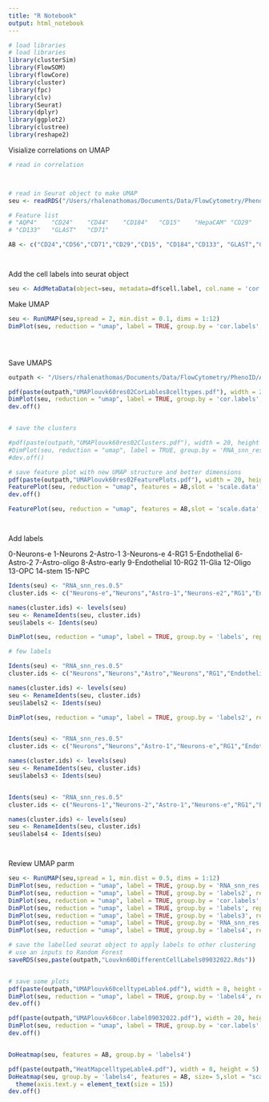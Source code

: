 ```yaml
---
title: "R Notebook"
output: html_notebook
---
```



```r
# load libraries
# load libraries
library(clusterSim) 
library(FlowSOM)
library(flowCore)
library(cluster)
library(fpc)
library(clv)
library(Seurat)
library(dplyr)
library(ggplot2)
library(clustree)
library(reshape2)

```





Visialize correlations on UMAP

```r
# read in correlation



# read in Seurat object to make UMAP
seu <- readRDS("/Users/rhalenathomas/Documents/Data/FlowCytometry/PhenoID/Analysis/9MBO/prepro_outsjan20-9000cells/Figure3/cluster_parameters/retro-louv-moreparm/retrotransLouvainSeuratObject60.Rds")

# Feature list
# "AQP4"    "CD24"    "CD44"    "CD184"   "CD15"    "HepaCAM" "CD29"    "CD56"    "O4"      "CD140a" 
# "CD133"   "GLAST"   "CD71"  

AB <- c("CD24","CD56","CD71","CD29","CD15", "CD184","CD133", "GLAST","CD44","AQP4","HepaCAM","CD140a", "O4" )




```


Add the cell labels into seurat object

```r

seu <- AddMetaData(object=seu, metadata=df$cell.label, col.name = 'cor.labels')
```




Make UMAP


```r
seu <- RunUMAP(seu,spread = 2, min.dist = 0.1, dims = 1:12)
DimPlot(seu, reduction = "umap", label = TRUE, group.by = 'cor.labels', repel = TRUE)





```


Save UMAPS

```r

outpath <- "/Users/rhalenathomas/Documents/Data/FlowCytometry/PhenoID/Analysis/9MBO/prepro_outsjan20-9000cells/Figure3/"

pdf(paste(outpath,"UMAPlouvk60res02CorLables8celltypes.pdf"), width = 20, height = 8)
DimPlot(seu, reduction = "umap", label = TRUE, group.by = 'cor.labels', repel = TRUE)
dev.off()


# save the clusters

#pdf(paste(outpath,"UMAPlouvk60res02Clusters.pdf"), width = 20, height = 8)
#DimPlot(seu, reduction = "umap", label = TRUE, group.by = 'RNA_snn_res.0.5', repel = TRUE)
#dev.off()


```


```r
# save feature plot with new UMAP structure and better dimensions
pdf(paste(outpath,"UMAPlouvk60res02FeaturePlots.pdf"), width = 20, height = 8)
FeaturePlot(seu, reduction = "umap", features = AB,slot = 'scale.data',min.cutoff = 'q1', max.cutoff ='99',label.size = 1)+ theme(plot.title = element_text(size = 0.1))
dev.off()

FeaturePlot(seu, reduction = "umap", features = AB,slot = 'scale.data',label.size = 1)+ theme(plot.title = element_text(size = 0.1))




```


Add labels

0-Neurons-e
1-Neurons
2-Astro-1
3-Neurons-e
4-RG1
5-Endothelial
6-Astro-2
7-Astro-oligo
8-Astro-early
9-Endothelial
10-RG2
11-Glia
12-Oligo
13-OPC
14-stem
15-NPC




```r
Idents(seu) <- "RNA_snn_res.0.5"
cluster.ids <- c("Neurons-e","Neurons","Astro-1","Neurons-e2","RG1","Endothelial","Astro-2","Astro-oligo","Astro-early","Endothelial","RG2","Glia","Oligo","OPC","Stem","NPC")

names(cluster.ids) <- levels(seu)
seu <- RenameIdents(seu, cluster.ids)
seu$labels <- Idents(seu)

DimPlot(seu, reduction = "umap", label = TRUE, group.by = 'labels', repel = TRUE)

# few labels

Idents(seu) <- "RNA_snn_res.0.5"
cluster.ids <- c("Neurons","Neurons","Astro","Neurons","RG1","Endothelial","Astro","Astro","Astro","Endothelial","RG","Glia","Oligo","OPC","Stem","NPC")

names(cluster.ids) <- levels(seu)
seu <- RenameIdents(seu, cluster.ids)
seu$labels2 <- Idents(seu)

DimPlot(seu, reduction = "umap", label = TRUE, group.by = 'labels2', repel = TRUE)


Idents(seu) <- "RNA_snn_res.0.5"
cluster.ids <- c("Neurons","Neurons","Astro-1","Neurons-e","RG1","Endothelial-1","Astro-2","Astro-1","RGa","Endothelial-2","RG2","Glia","Oligo","OPC","Stem","NPC")

names(cluster.ids) <- levels(seu)
seu <- RenameIdents(seu, cluster.ids)
seu$labels3 <- Idents(seu)


Idents(seu) <- "RNA_snn_res.0.5"
cluster.ids <- c("Neurons-1","Neurons-2","Astro-1","Neurons-e","RG1","Endothelial-1","Astro-2","Astro-1","RGa","Endothelial-2","RG2","Glia","Oligo","OPC","Stem","NPC")

names(cluster.ids) <- levels(seu)
seu <- RenameIdents(seu, cluster.ids)
seu$labels4 <- Idents(seu)




```


Review UMAP parm

```r
seu <- RunUMAP(seu,spread = 1, min.dist = 0.5, dims = 1:12)
DimPlot(seu, reduction = "umap", label = TRUE, group.by = 'RNA_snn_res.0.5', repel = TRUE)
DimPlot(seu, reduction = "umap", label = TRUE, group.by = 'labels2', repel = TRUE)
DimPlot(seu, reduction = "umap", label = TRUE, group.by = 'cor.labels', repel = TRUE)
DimPlot(seu, reduction = "umap", label = TRUE, group.by = 'labels', repel = TRUE)
DimPlot(seu, reduction = "umap", label = TRUE, group.by = 'labels3', repel = TRUE)
DimPlot(seu, reduction = "umap", label = TRUE, group.by = 'RNA_snn_res.0.2', repel = TRUE)
DimPlot(seu, reduction = "umap", label = TRUE, group.by = 'labels4', repel = TRUE)

```

```r
# save the labelled seurat object to apply labels to other clustering
# use an inputs to Random Forest
saveRDS(seu,paste(outpath,"Louvkn60DifferentCellLabels09032022.Rds"))


# save some plots
pdf(paste(outpath,"UMAPlouvk60celltypeLable4.pdf"), width = 8, height = 5)
DimPlot(seu, reduction = "umap", label = TRUE, group.by = 'labels4', repel = TRUE, shuffle = TRUE, label.size = 5)
dev.off()

pdf(paste(outpath,"UMAPlouvk60cor.label09032022.pdf"), width = 20, height = 8)
DimPlot(seu, reduction = "umap", label = TRUE, group.by = 'cor.labels', repel = TRUE)
dev.off()


DoHeatmap(seu, features = AB, group.by = 'labels4')

pdf(paste(outpath,"HeatMapcelltypeLable4.pdf"), width = 8, height = 5)
DoHeatmap(seu, group.by = 'labels4', features = AB, size= 5,slot = "scale.data", disp.max = 2, disp.min = -1.5) + scale_fill_gradientn(colors = c("#154c79", "#eeeee4", "#e28743")) + 
  theme(axis.text.y = element_text(size = 15))
dev.off()


```


